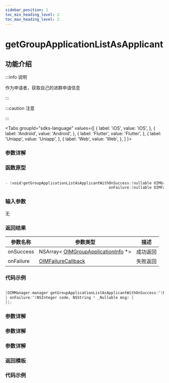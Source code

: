 ```yaml
---
sidebar_position: 1
toc_min_heading_level: 2
toc_max_heading_level: 2
---
```


# getGroupApplicationListAsApplicant

## 功能介绍

:::info 说明

作为申请者，获取自己的进群申请信息

:::

:::caution 注意

:::

<Tabs
groupId="sdks-language"
values={[
{ label: 'iOS', value: 'iOS', },
{ label: 'Android', value: 'Android', },
{ label: 'Flutter', value: 'Flutter', },
{ label: 'Uniapp', value: 'Uniapp', },
{ label: 'Web', value: 'Web', },
]
}>

<TabItem value="Flutter">

### 参数详解

</TabItem>

<TabItem value="iOS">

### 函数原型

```swift showLineNumbers

- (void)getGroupApplicationListAsApplicantWithOnSuccess:(nullable OIMGroupsApplicationCallback)onSuccess
                                              onFailure:(nullable OIMFailureCallback)onFailure;

```

### 输入参数

无

### 返回结果

| 参数名称  | 参数类型                                                                               | 描述     |
| --------- | -------------------------------------------------------------------------------------- | -------- |
| onSuccess | NSArray< [OIMGroupApplicationInfo](docs/sdks/Class/Group/GroupApplicationInfo.mdx) \*> | 成功返回 |
| onFailure | [OIMFailureCallback](docs/sdks/Callback/onError.mdx)                                   | 失败返回 |

### 代码示例

```swift showLineNumbers

[OIMManager.manager getGroupApplicationListAsApplicantWithOnSuccess:^(NSArray<OIMGroupApplicationInfo *> * _Nullable groupsInfo) {
} onFailure:^(NSInteger code, NSString * _Nullable msg) {
}];

```

</TabItem>

<TabItem value="Android">

### 参数详解

</TabItem>

<TabItem value="Web">

### 参数详解

</TabItem>

<TabItem value="Uniapp">

### 参数详解

### 返回模板

### 代码示例

</TabItem>

</Tabs>
